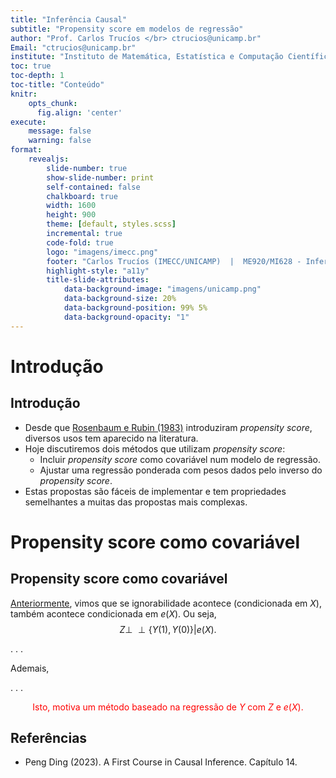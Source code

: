 ```yaml
---
title: "Inferência Causal"
subtitle: "Propensity score em modelos de regressão"
author: "Prof. Carlos Trucíos </br> ctrucios@unicamp.br"
Email: "ctrucios@unicamp.br"
institute: "Instituto de Matemática, Estatística e Computação Científica (IMECC), </br> Universidade Estadual de Campinas (UNICAMP)."
toc: true
toc-depth: 1
toc-title: "Conteúdo"
knitr:
    opts_chunk: 
      fig.align: 'center'
execute:
    message: false
    warning: false
format:
    revealjs:
        slide-number: true
        show-slide-number: print
        self-contained: false
        chalkboard: true
        width: 1600
        height: 900
        theme: [default, styles.scss]
        incremental: true
        code-fold: true
        logo: "imagens/imecc.png"
        footer: "Carlos Trucíos (IMECC/UNICAMP)  |  ME920/MI628 - Inferência Causal |  [ctruciosm.github.io](https://ctruciosm.github.io/)"
        highlight-style: "a11y"
        title-slide-attributes:
            data-background-image: "imagens/unicamp.png"
            data-background-size: 20%
            data-background-position: 99% 5%
            data-background-opacity: "1"
---
```




# Introdução
## Introdução

- Desde que [Rosenbaum e Rubin (1983)](https://academic.oup.com/biomet/article/70/1/41/240879) introduziram _propensity score_, diversos usos tem aparecido na literatura.
- Hoje discutiremos dois métodos que utilizam _propensity score_:
    *   Incluir _propensity score_ como covariável num modelo de regressão.
    *   Ajustar uma regressão ponderada com pesos dados pelo inverso do _propensity score_.
- Estas propostas são fáceis de implementar e tem propriedades semelhantes a muitas das propostas mais complexas.


# Propensity score como covariável
## Propensity score como covariável

[Anteriormente](https://ctruciosm.github.io/MI628-unicamp/MI628_Aula09#/propensity-score-redu%C3%A7%C3%A3o-de-dimens%C3%A3o-1), vimos que se ignorabilidade acontece (condicionada em $X$), também acontece condicionada em $e(X)$. Ou seja, $$Z \perp\!\!\!\perp  \{ Y(1), Y(0)\} | e(X).$$


. . . 


Ademais, \begin{align}
\tau & = \mathbb{E}[Y(1) - Y(0)], \\
     & = \mathbb{E}[Y(1)] - \mathbb{E}[Y(1)], \\
     & = \mathbb{E}[\mathbb{E} \{ Y(1)| Z = 1, e(X) \}] - \mathbb{E}[\mathbb{E} \{ Y(0)| Z = 0, e(X) \}], \\
     & = \mathbb{E}[\mathbb{E} \{ Y| Z = 1, e(X) \} - \mathbb{E} \{ Y| Z = 0, e(X) \}].
\end{align}

. . . 

<center>
[Isto, motiva um método baseado na regressão de $Y$ com $Z$ e $e(X)$.]{style="color:red"}
</center>








## Referências

::: {.nonincremental}

- Peng Ding (2023). A First Course in Causal Inference. Capítulo 14.

:::